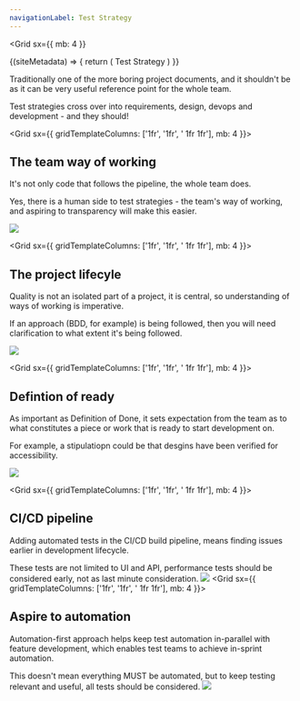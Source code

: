 ```yaml
---
navigationLabel: Test Strategy
---
```


<Grid
  sx={{
    mb: 4
  }}
>
<SiteMetaData>
  {(siteMetadata) => {
    return (
      <Fragment>
        <Heading variant="styles.h1">Test Strategy</Heading>
      </Fragment>
    )
  }}
</SiteMetaData>

Traditionally one of the more boring project documents, and it shouldn't be as it can be very useful reference point for the whole team.

<Message variant='secondary' mb={4}>Test strategies cross over into requirements, design, devops and development - and they should!</Message>
</Grid>

<Grid  sx={{ gridTemplateColumns: ['1fr', '1fr', '  1fr 1fr'], mb: 4 }}>   
<Box>

## The team way of working

It's not only code that follows the pipeline, the whole team does.

Yes, there is a human side to test strategies - the team's way of working, and aspiring to transparency will make this easier.

</Box>
<Box>
<Image src="https://raw.githubusercontent.com/jaffamonkey/gatsby-theme-terminal/main/static/images/gitflow.png" />
</Box>
</Grid>

<Grid  sx={{ gridTemplateColumns: ['1fr', '1fr', '  1fr 1fr'], mb: 4 }}>  
<Box>

## The project lifecyle

Quality is not an isolated part of a project, it is central, so understanding of ways of working is imperative.

If an approach (BDD, for example) is being followed, then you will need clarification to what extent it's being followed.

</Box>
<Box>
<Image src="https://raw.githubusercontent.com/jaffamonkey/gatsby-theme-terminal/main/static/images/bdd.png" />
</Box>
</Grid>

<Grid  sx={{ gridTemplateColumns: ['1fr', '1fr', '  1fr 1fr'], mb: 4 }}>  
<Box>

## Defintion of ready

As important as Definition of Done, it sets expectation from the team as to what constitutes a piece or work that is ready to start development on.

For example, a stipulatiopn could be that desgins have been verified for accessibility.

</Box>
<Box>
<Image src="https://raw.githubusercontent.com/jaffamonkey/gatsby-theme-terminal/main/static/images/arrows.png" />
</Box>
</Grid>

<Grid  sx={{ gridTemplateColumns: ['1fr', '1fr', '  1fr 1fr'], mb: 4 }}>  
<Box>

## CI/CD pipeline

Adding automated tests in the CI/CD build pipeline, means finding issues earlier in development lifecycle.

These tests are not limited to UI and API, performance tests should be considered early, not as last minute consideration.
</Box>
<Box>
<Image src="https://raw.githubusercontent.com/jaffamonkey/gatsby-theme-terminal/main/static/images/cicd.png" />
</Box>
</Grid> 
<Grid  sx={{ gridTemplateColumns: ['1fr', '1fr', '  1fr 1fr'], mb: 4 }}>  
<Box>

## Aspire to automation

Automation-first approach helps keep test automation in-parallel with feature development, which enables test teams to achieve in-sprint automation.

This doesn't mean everything MUST be automated, but to keep testing relevant and useful, all tests should be considered.
</Box>
<Box>
<Image src="https://raw.githubusercontent.com/jaffamonkey/gatsby-theme-terminal/main/static/images/bash.png" />
</Box>
</Grid>
